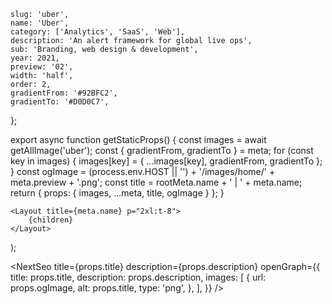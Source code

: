 
	slug: 'uber',
	name: 'Uber',
	category: ['Analytics', 'SaaS', 'Web'],
	description: 'An alert framework for global live ops',
	sub: 'Branding, web design & development',
	year: 2021,
	preview: '02',
	width: 'half',
	order: 2,
	gradientFrom: '#92BFC2',
	gradientTo: '#D0D0C7',
};

export async function getStaticProps() {
	const images = await getAllImage('uber');
	const { gradientFrom, gradientTo } = meta;
	for (const key in images) {
		images[key] = { ...images[key], gradientFrom, gradientTo };
	}
	const ogImage =
		(process.env.HOST || '') + '/images/home/' + meta.preview + '.png';
	const title = rootMeta.name + ' | ' + meta.name;
	return { props: { images, ...meta, title, ogImage } };
}

	<Layout title={meta.name} p="2xl:t-8">
		{children}
	</Layout>
);

<NextSeo
	title={props.title}
	description={props.description}
	openGraph={{
		title: props.title,
		description: props.description,
		images: [
			{
				url: props.ogImage,
				alt: props.title,
				type: 'png',
			},
		],
	}}
/>

<Title text="An alert framework for global live ops." sub="UberEats 2020" />

<FullWidth>
	<Image {...props.images['01']} />
</FullWidth>

<RegularWidth>
	<Paragraph>
		Terra is UberEats’ marketplace real-time monitoring tool used by global Live
		Ops to manage our global marketplace dynamics. When there is an imbalance in
		supply and demand (a sudden spike in demand, for example), ops teams can
		pull various levers that help balance the marketplace in real-time.
	</Paragraph>
</RegularWidth>

<Header>1 — The new feature</Header>

<RegularWidth>
	<Image {...props.images['02']} />
</RegularWidth>

<RegularWidth>
	<Paragraph>
		We designed and developed a new activity and alert framework within Terra
		that gave UberEats Live Ops team timely alerts and full context of global
		marketplace dynamics. This new feature led to:
	</Paragraph>
</RegularWidth>

<RegularWidth>
	<div className="flex justify-center font-worksans px-5 lg:py-10 lg:flex-row lg:px-0">
		<div className="lg:flex lg:gap-5">
			<div className="flex gap-6">
				<div className="w-16 h-16">
					<Image {...props.images['arrow_up']} />
				</div>
				<ul>
					<li className="font-medium mb-5 text-4xl lg:text-6xl">25%</li>
					<li className="opacity-50 lg:text-xl">Agents productivity</li>
				</ul>
			</div>
			<div className="flex gap-6">
				<div className="w-16 h-16">
					<Image {...props.images['arrow_down']} />
				</div>
				<ul>
					<li className="font-medium mb-5 text-4xl lg:text-6xl">15m</li>
					<li className="opacity-50 lg:text-xl">Alerts resolvement time</li>
				</ul>
			</div>
		</div>
	</div>
</RegularWidth>

<Header>2 — The challenge</Header>

<RegularWidth>
	<Image {...props.images['03']} />
</RegularWidth>

<RegularWidth>
	<div className="font-worksans flex flex-col gap-5 py-10 px-5 lg:gap-10 lg:mb-5 lg:py-20 lg:grid lg:grid-cols-12 lg:px-0">
		<div className="lg:text-xl lg:font-medium lg:col-start-2 lg:col-span-4">
			<div className="lg:mb-3">
				There was not a centralized place to view actions taken to manage the
				marketplace.
			</div>
			<div>
				Ops needed multiple tools to understand what was happening in the
				marketplace:
			</div>
		</div>
		<div className="lg:col-start-7 lg:col-span-5 lg:text-base">
			<div className="bg-white bg-opacity-10 p-5 rounded-xl mb-5">
				<h3 className="font-bold lg:mb-3">Gchat bot</h3>
				<p className="font-medium">
					Ops built a bot that share real-time alerts in Gchat. However, this
					chat does not give agents full context of the marketplace dynamics.
				</p>
			</div>
			<div className="bg-white bg-opacity-10 p-5 rounded-xl mb-5">
				<h3 className="font-bold lg:mb-3">Klaxon web app</h3>
				<p className="font-medium">
					Independent app that stores global marketplace real-time alerts, which
					does not provide any context about marketplace health.
				</p>
			</div>
			<div className="bg-white bg-opacity-10 p-5 rounded-xl">
				<h3 className="font-bold lg:mb-3">Ops activity query</h3>
				<p className="font-medium">
					Terra logs all actions taken and state of the market at the time.
					However, this is only available in a database that must be queried
					externally and on an ad hoc basis.
				</p>
			</div>
		</div>
	</div>
</RegularWidth>

<RegularWidth>
	<Image {...props.images['04']} />
</RegularWidth>

<Header>3 — User research</Header>

<RegularWidth>
	<div className="font-worksans px-5 mb-10 lg:mb-20 lg:px-0 lg:grid lg:grid-cols-12 lg:gap-5">
		<div className="border border-bc03 rounded-lg p-5 lg:p-10 lg:col-span-10 lg:col-start-2">
			<div className="pb-10 flex border-b border-bc03 flex-col lg:flex-row">
				<Image
					{...props.images['A01']}
					noRound
					className="mr-10 rounded-full w-32 h-32 mb-4 lg:mb-0"
				/>
				<div className="lg:ml-10">
					<h3 className="font-bold mb-4 text-2xl">Sam - Ops Manager</h3>
					<p className="font-medium lg:w-7/12">
						Ensure consistent supply and demand across Eats marketplace through
						continuous analytical assessment and intervention. Manage a team of
						COEs.
					</p>
				</div>
			</div>
			<div className="flex pt-10 flex-col lg:flex-row">
				<div className="lg:w-6/12 lg:pr-4">
					<h4 className="font-bold leading-5 mb-4">Tasks & Responsibilities</h4>
					<ul className="text-sm">
						<li className="mb-2">
							• Use Terra once a week for reviewing and reportingpurposes.
						</li>
						<li className="mb-2">
							• Help COE agents when serious issues arise, or when COE agents
							request to review their work
						</li>
						<li>• Run queries once a week to review COE performance</li>
					</ul>
				</div>
				<div className="lg:w-6/12 lg:pl-4">
					<h4 className="font-bold leading-5 mb-4">Core needs</h4>
					<ul className="text-sm">
						<li className="mb-2">
							• Comprehensive picture of Marketplace health and COEs’ actions.
							Data is real-time so historical metrics are crucial in his
							evaluation of team performance.
						</li>
						<li>
							• Deeply care about COE agents responsiveness to alerts and the
							results of their actions
						</li>
					</ul>
				</div>
			</div>
		</div>
	</div>
	<div className="font-worksans px-5 mb-10 lg:mb-20 lg:px-0 lg:grid lg:grid-cols-12 lg:gap-5">
		<div className="border border-bc03 rounded-lg p-5 lg:p-10 lg:col-span-10 lg:col-start-2">
			<div className="pb-10 flex border-b border-bc03 flex-col lg:flex-row">
				<Image
					{...props.images['A02']}
					noRound
					className="mr-10 rounded-full w-32 h-32 mb-4 lg:mb-0"
				/>
				<div className="lg:ml-10">
					<h3 className="font-bold mb-4 text-2xl">
						Peter - Center of Excellence agent
					</h3>
					<p className="font-medium lg:w-7/12">
						Monitor the Marketplace in real-time and resolve when problems
						arise. If the problem is serious, escalate to Ops managers.
					</p>
				</div>
			</div>
			<div className="flex pt-10 flex-col lg:flex-row">
				<div className="lg:w-6/12 lg:pr-4">
					<h4 className="font-bold leading-5 mb-4">Tasks & Responsibilities</h4>
					<ul className="text-sm">
						<li className="mb-2">
							• Use Terra daily for marketplace monitoring
						</li>
						<li className="mb-2">
							• Depending on level of autonomy, fix problems when they arise
						</li>
						<li>• For serious issues, escalate to Ops Managers</li>
					</ul>
				</div>
				<div className="lg:w-6/12 lg:pl-4">
					<h4 className="font-bold leading-5 mb-4">Core needs</h4>
					<ul className="text-sm">
						<li className="mb-2">• Monitor the latest alerts in real-time</li>
						<li className="mb-2">
							• Avoid duplicated efforts by having insights into his team’s work
							progress
						</li>
						<li>
							• The ability to communicate to his team when special
							circumstances happen that they decided to do something out of the
							norm
						</li>
					</ul>
				</div>
			</div>
		</div>
	</div>
</RegularWidth>

<RegularWidth>
	<Image {...props.images['05']} />
</RegularWidth>

<Header>4 — Setting goals</Header>

<RegularWidth>
	<Image {...props.images['06']} />
</RegularWidth>

<RegularWidth>
	<Image {...props.images['07']} />
</RegularWidth>

<RegularWidth>
	<div className="flex justify-center font-worksans px-5 pt-10 lg:pt-20 lg:px-0">
		<div>
			<div className="flex mb-5 items-center gap-10">
				<div className="w-10 h-10">
					<Image {...props.images['arrow_up']} />
				</div>
				<h3 className="font-medium text-4xl">
					User adoption: 7-day active users
				</h3>
			</div>
			<div className="flex mb-5 items-center gap-10">
				<div className="w-10 h-10">
					<Image {...props.images['arrow_down']} />
				</div>
				<h3 className="font-medium text-4xl">Time to alerts resolvement</h3>
			</div>
			<div className="flex mb-5 items-center gap-10">
				<div className="w-10 h-10">
					<Image {...props.images['arrow_up']} />
				</div>
				<h3 className="font-medium text-4xl"># of markets per agent</h3>
			</div>
			<div className="flex mb-5 items-center gap-10">
				<div className="w-10 h-10">
					<Image {...props.images['arrow_up']} />
				</div>
				<h3 className="font-medium text-4xl"># of markets per agent</h3>
			</div>
		</div>
	</div>
</RegularWidth>

<Header>5 — The solutions</Header>

<RegularWidth>
	<Image {...props.images['08']} />
</RegularWidth>

<RegularWidth>
	<Caption>
		We streamlined the workflow by removing the dependency on Klaxon. This
		helped conslidate the number of steps because agents have full context of
		marketplace dynamics within Terra. Team communication is streamlined since
		agents have visibility over who works on which tasks.
	</Caption>
</RegularWidth>

<RegularWidth>
	<Image {...props.images['09']} />
</RegularWidth>

<RegularWidth>
	<Caption>
		Agents can filter alerts by locations, down to the country and region level.
	</Caption>
</RegularWidth>

<RegularWidth>
	<Image {...props.images['10']} />
</RegularWidth>

<RegularWidth>
	<Caption>
		Tapping on each row reveals full context of marketplace dynamics at that
		time. A graph helps ops understand how and why the alert was fired.
	</Caption>
</RegularWidth>

<RegularWidth>
	<Image {...props.images['11']} />
</RegularWidth>

<RegularWidth>
	<Caption>
		On Activity tab, Ops managers can monitor team performance at any time.
		There’s no need to run hours long query anymore. Terra highlights actions
		that go against AI’s recommendations to make it easier for managers to
		inspect special cases.
	</Caption>
</RegularWidth>

<RegularWidth>
	<Image {...props.images['12']} />
</RegularWidth>

<RegularWidth>
	<Caption>
		We added alerts to the historical chart to help ops managers understand the
		relationship between alerts and market conditions.
	</Caption>
</RegularWidth>
